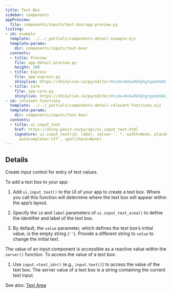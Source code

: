 ```yaml
---
title: Text Box
sidebar: components
appPreview:
  file: components/inputs/text-box/app-preview.py
listing:
- id: example
  template: ../../_partials/components-detail-example.ejs
  template-params:
    dir: components/inputs/text-box/
  contents:
  - title: Preview
    file: app-detail-preview.py
    height: 200
  - title: Express
    file: app-express.py
    shinylive: https://shinylive.io/py/editor/#code=NobwRAdghgtgpmAXAAjFADugdOgnmAGlQGMB7CAFzkqVQDMAnUmZAZwAsBLCXZTmdKQYVkDagBM4DADoRGzNlx5Y4AD3RjWrPgKEju6AK4UihzrIsQzWA8YD6VVRQAU0sI4puibgCpr9EEaehMhuAKKUUsgeWLFuAJTIyADEyAA8aZayAAJiEJIMWB6yknTIAG5QADaGcM7xiLJJSWIUhgwQfIHGRf71siHuuOgIKO7+YAC+ALpAA
  - title: Core
    file: app-core.py
    shinylive: https://shinylive.io/py/editor/#code=NobwRAdghgtgpmAXAAjFADugdOgnmAGlQGMB7CAFzkqVQDMAnUmZAZwAsBLCXZTmdKQYVkAV05EG1ACZwGRAIKYAOhFUZ0AfXHIAvGM44oAczia6AG3HSAFKuQODWbulEVNVAB4U7YLxWVCZECAFThvPghXAKDAgFFKOWR-LFTAgEoiZABiZAAePPtHcSxSN2iPcPcANzkAIygKfl9qqCs4DIJVdNVeiFk6NjlahhsXNyIyimiiVjhWVk5ydMQihwABKX65LH815AHkVvabFf3HZCkKUQYISOjdqtO+9Uw9ZCV0Gw1tCSGGEY9CBBPy4dAIFB+KpgAC+AF0gA
- id: relevant-functions
  template: ../../_partials/components-detail-relevant-functions.ejs
  template-params:
    dir: components/inputs/text-box/
  contents:
  - title: ui.input_text
    href: https://shiny.posit.co/py/api/ui.input_text.html
    signature: ui.input_text(id, label, value='', *, width=None, placeholder=None,
      autocomplete='off', spellcheck=None)
---
```


:::{#example}
:::

:::{#relevant-functions}
:::

## Details

Create input control for entry of text values.

To add a text box to your app:

  1. Add `ui.input_text()` to the UI of your app to create a text box. Where you call this function will determine where the text box will appear within the app's layout.

  2. Specify the `id` and `label` parameters of `ui.input_text_area()` to define the identifier and label of the text box.

  3. By default, the `value` parameter, which defines the text box's initial value, is the empty string (`''`). Provide a different string to `value` to change the initial text.

The value of an input component is accessible as a reactive value within the `server()` function. To access the value of a text box:

  1. Use `input.<text_id>()` (e.g., `input.text()`) to access the value of the text box. The server value of a text box is a string containing the current text input.

See also: [Text Area](../text-area/index.qmd)
